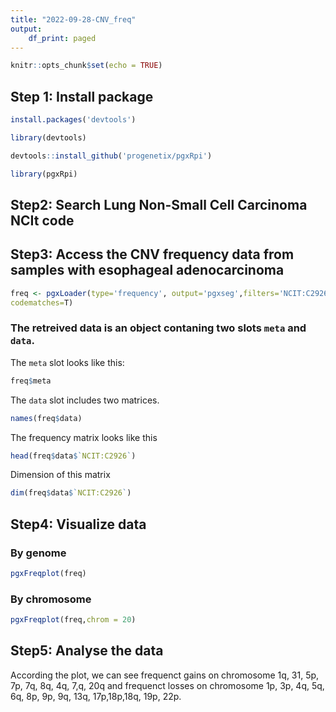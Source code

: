 ---
title: "2022-09-28-CNV_freq"
output:
    df_print: paged
---

```{r setup, include=FALSE}
knitr::opts_chunk$set(echo = TRUE)
```

## Step 1: Install package

```{r}
install.packages('devtools')

library(devtools)

devtools::install_github('progenetix/pgxRpi')

library(pgxRpi)
```

## Step2: Search Lung Non-Small Cell Carcinoma NCIt code

## Step3: Access the CNV frequency data from samples with esophageal adenocarcinoma

```{r}
freq <- pgxLoader(type='frequency', output='pgxseg',filters='NCIT:C2926', 
codematches=T)

```

### The retreived data is an object contaning two slots `meta` and `data`.

The `meta` slot looks like this:

```{r}
freq$meta
```

The `data` slot includes two matrices.

```{r}
names(freq$data)
```

The frequency matrix looks like this

```{r}
head(freq$data$`NCIT:C2926`)
```

Dimension of this matrix

```{r}
dim(freq$data$`NCIT:C2926`)
```

## Step4: Visualize data

### By genome

```{r,fig.width=12,fig.height=6}
pgxFreqplot(freq)

```

### By chromosome

```{r,fig.width=12, fig.height=6}
pgxFreqplot(freq,chrom = 20)
```

## Step5: Analyse the data

According the plot, we can see frequenct gains on chromosome 1q, 31, 5p, 7p, 7q, 8q, 4q, 7,q, 20q 
and frequenct losses on chromosome 1p, 3p, 4q, 5q, 6q, 8p, 9p, 9q, 13q, 17p,18p,18q, 19p, 22p.

